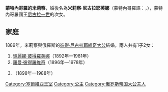 {{Multiple issues|
{{Expand language|1=en|time=2020-10-27T12:23:12+00:00}}
{{Unreferenced|time=2020-10-27T12:23:12+00:00}}
}}
{{Infobox royalty
| name        = 蒙特內哥羅的米莉察
| image       = Милица.jpg
| birth_date  = {{Birth date|1866|7|14|df=y}}
| birth_place = [[采蒂涅|采蒂涅]]
| death_date  = {{Death date and age|1951|9|5|1866|7|14|df=y}}
| death_place = [[亞歷山卓|亞歷山卓]]
| father      = [[尼古拉一世_(蒙特內哥羅)|尼古拉一世]]
| mother      = [[米萊娜·武科蒂奇|米萊娜·武科蒂奇]]
| house       = [[彼得羅維奇-涅戈什王朝|彼得羅維奇-涅戈什王朝]]
}}
'''蒙特內哥羅的米莉察'''，婚後名為'''米莉察·尼古拉耶芙娜'''（蒙特內哥羅語：{{lang|cnr|Милица Черногорская}}，{{bd|1866年|7月14日|1951年|9月5日}}），蒙特內哥羅國王[[尼古拉一世_(蒙特內哥羅)|尼古拉一世]]的次女。

== 家庭 ==
1889年，米莉察與俄羅斯的[[彼得·尼古拉耶維奇大公|彼得·尼古拉耶維奇大公]]結婚，兩人共有1子2女：
# [[瑪麗娜·彼得羅芙娜|瑪麗娜·彼得羅芙娜]]（1892年—1981年）
# [[羅曼·彼得羅維奇|羅曼·彼得羅維奇]]（1896年—1978年）
# {{le|娜潔日達·彼得羅芙娜|Princess Nadejda Petrovna of Russia}}（1898年—1988年）

[[Category:塞爾維亞王室|Category:塞爾維亞王室]]
[[Category:公主|Category:公主]]
[[Category:俄罗斯帝国大公夫人|Category:俄罗斯帝国大公夫人]]